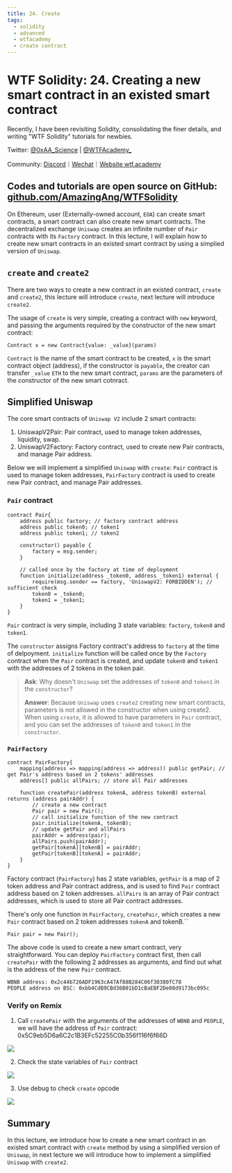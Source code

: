 ```yaml
---
title: 24. Create
tags:
  - solidity
  - advanced
  - wtfacademy
  - create contract
---
```


# WTF Solidity: 24. Creating a new smart contract in an existed smart contract

Recently, I have been revisiting Solidity, consolidating the finer details, and writing "WTF Solidity" tutorials for newbies. 

Twitter: [@0xAA_Science](https://twitter.com/0xAA_Science) | [@WTFAcademy_](https://twitter.com/WTFAcademy_)

Community: [Discord](https://discord.gg/5akcruXrsk)｜[Wechat](https://docs.google.com/forms/d/e/1FAIpQLSe4KGT8Sh6sJ7hedQRuIYirOoZK_85miz3dw7vA1-YjodgJ-A/viewform?usp=sf_link)｜[Website wtf.academy](https://wtf.academy)

Codes and tutorials are open source on GitHub: [github.com/AmazingAng/WTFSolidity](https://github.com/AmazingAng/WTFSolidity)
-----

On Ethereum, user (Externally-owned account, `EOA`) can create smart contracts, a smart contract can also create new smart contracts. The decentralized exchange `Uniswap` creates an infinite number of `Pair` contracts with its `Factory` contract. In this lecture, I will explain how to create new smart contracts in an existed smart contract by using a simplied version of `Uniswap`.

## `create` and `create2`
There are two ways to create a new contract in an existed contract, `create` and `create2`, this lecture will introduce `create`, next lecture will introduce `create2`.

The usage of `create` is very simple, creating a contract with `new` keyword, and passing the arguments required by the constructor of the new smart contract:

```solidity
Contract x = new Contract{value: _value}(params)
```

`Contract` is the name of the smart contract to be created, `x` is the smart contract object (address), if the constructor is `payable`, the creator can transfer `_value` `ETH` to the new smart contract, `params` are the parameters of the constructor of the new smart cotnract.

## Simplified Uniswap
The core smart contracts of `Uniswap V2` include 2 smart contracts:

1. UniswapV2Pair: Pair contract, used to manage token addresses, liquidity, swap.
2. UniswapV2Factory: Factory contract, used to create new Pair contracts, and manage Pair address.

Below we will implement a simplified `Uniswap` with `create`: `Pair` contract is used to manage token addresses, `PairFactory` contract is used to create new Pair contract, and manage Pair addresses.

###  `Pair` contract

```solidity
contract Pair{
    address public factory; // factory contract address
    address public token0; // token1
    address public token1; // token2

    constructor() payable {
        factory = msg.sender;
    }

    // called once by the factory at time of deployment
    function initialize(address _token0, address _token1) external {
        require(msg.sender == factory, 'UniswapV2: FORBIDDEN'); // sufficient check
        token0 = _token0;
        token1 = _token1;
    }
}
```
`Pair` contract is very simple, including 3 state variables: `factory`, `token0` and `token1`.

The `constructor` assigns Factory contract's address to `factory` at the time of delpoyment. `initialize` function will be called once by the `Factory` contract when the `Pair` contract is created, and update `token0` and `token1` with the addresses of 2 tokens in the token pair.

> **Ask**: Why doesn't `Uniswap` set the addresses of `token0` and `token1` in the `constructor`?
>
> **Answer**: Because `Uniswap` uses `create2` creating new smart contracts, parameters is not allowed in the constructor when using create2. When using `create`, it is allowed to have parameters in `Pair` contract, and you can set the addresses of `token0` and `token1` in the `constructor`.

### `PairFactory`
```solidity
contract PairFactory{
    mapping(address => mapping(address => address)) public getPair; // get Pair's address based on 2 tokens' addresses
    address[] public allPairs; // store all Pair addresses

    function createPair(address tokenA, address tokenB) external returns (address pairAddr) {
        // create a new contract
        Pair pair = new Pair(); 
        // call initialize function of the new contract
        pair.initialize(tokenA, tokenB);
        // update getPair and allPairs
        pairAddr = address(pair);
        allPairs.push(pairAddr);
        getPair[tokenA][tokenB] = pairAddr;
        getPair[tokenB][tokenA] = pairAddr;
    }
}
```
Factory contract (`PairFactory`) has 2 state variables, `getPair` is a map of 2 token address and Pair contract address,  and is used to find `Pair` contract address based on 2 token addresses. `allPairs` is an array of Pair contract addresses, which is used to store all Pair contract addresses.

There's only one function in `PairFactory`, `createPair`, which creates a new `Pair` contract based on 2 token addresses `tokenA` and tokenB.``

```solidity
Pair pair = new Pair(); 
```

The above code is used to create a new smart contract, very straightforward. You can deploy `PairFactory` contract first, then call `createPair` with the following 2 addresses as arguments, and find out what is the address of the new `Pair` contract.

```solidity
WBNB address: 0x2c44b726ADF1963cA47Af88B284C06f30380fC78
PEOPLE address on BSC: 0xbb4CdB9CBd36B01bD1cBaEBF2De08d9173bc095c
```

### Verify on Remix

1. Call `createPair` with the arguments of the addresses of `WBNB` and `PEOPLE`, we will have the address of `Pair` contract: 0x5C9eb5D6a6C2c1B3EFc52255C0b356f116f6f66D

![](./img/24-1.png)

2. Check the state variables of `Pair` contract

![](./img/24-2.png)

3. Use debug to check `create` opcode

![](./img/24-3.png)

## Summary
In this lecture, we introduce how to create a new smart contract in an existed smart contract with `create` method by using a simplified version of `Uniswap`, in next lecture we will introduce how to implement a simplified `Uniswap` with `create2`.

